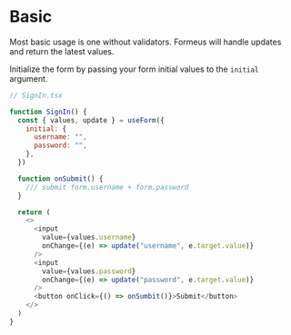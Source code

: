 # Basic

Most basic usage is one without validators. Formeus will handle updates and return
the latest values.

Initialize the form by passing your form initial values to the `initial` argument.

```js
// SignIn.tsx

function SignIn() {
  const { values, update } = useForm({
    initial: {
      username: "",
      password: "",
    },
  })

  function onSubmit() {
    /// submit form.username + form.password
  }

  return (
    <>
      <input
        value={values.username}
        onChange={(e) => update("username", e.target.value)}
      />
      <input
        value={values.password}
        onChange={(e) => update("password", e.target.value)}
      />
      <button onClick={() => onSumbit()}>Submit</button>
    </>
  )
}
```
